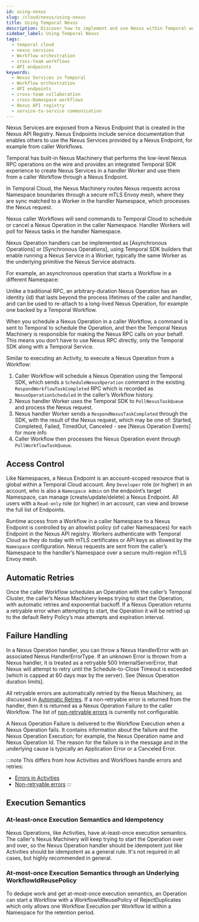 ```yaml
---
id: using-nexus
slug: /cloud/nexus/using-nexus
title: Using Temporal Nexus
description: Discover how to implement and use Nexus within Temporal workflows, including creating Nexus Services, Endpoints, and cross-team collaboration.
sidebar_label: Using Temporal Nexus
tags:
  - temporal cloud
  - nexus services
  - Workflow orchestration
  - cross-team workflows
  - API endpoints
keywords:
  - Nexus Services in Temporal
  - Workflow orchestration
  - API endpoints
  - cross-team collaboration
  - cross-Namespace workflows
  - Nexus API registry
  - service-to-service communication
---
```


Nexus Services are exposed from a Nexus Endpoint that is created in the Nexus API Registry. Nexus Endpoints include service documentation that enables others to use the Nexus Services provided by a Nexus Endpoint, for example from caller Workflows. 

Temporal has built-in Nexus Machinery that performs the low-level Nexus RPC operations on the wire and provides an integrated Temporal SDK experience to create Nexus Services in a handler Worker and use them from a caller Workflow through a Nexus Endpoint.

In Temporal Cloud, the Nexus Machinery routes Nexus requests across Namespace boundaries through a secure mTLS Envoy mesh, where they are sync matched to a Worker in the handler Namespace, which processes the Nexus request.

Nexus caller Workflows will send commands to Temporal Cloud to schedule or cancel a Nexus Operation in the caller Namespace. 
Handler Workers will poll for Nexus tasks in the handler Namespace.

Nexus Operation handlers can be implemented as [Asynchronous Operations] or [Synchronous Operations], using Temporal SDK builders that enable running a Nexus Service in a Worker, typically the same Worker as the underlying primitive the Nexus Service abstracts.

For example, an asynchronous operation that starts a Workflow in a different Namespace:

Unlike a traditional RPC, an arbitrary-duration Nexus Operation has an identity (id) that lasts beyond the process lifetimes of the caller and handler, and can be used to re-attach to a long-lived Nexus Operation, for example one backed by a Temporal Workflow.

When you schedule a Nexus Operation in a caller Workflow, a command is sent to Temporal to schedule the Operation, and then the Temporal Nexus Machinery is responsible for making the Nexus RPC calls on your behalf. 
This means you don’t have to use Nexus RPC directly, only the Temporal SDK along with a Temporal Service.

Similar to executing an Activity, to execute a Nexus Operation from a Workflow:

1. Caller Workflow will schedule a Nexus Operation using the Temporal SDK, which sends a `ScheduleNexusOperation` command in the existing `RespondWorkflowTaskCompleted` RPC which is recorded as `NexusOperationScheduled` in the caller’s Workflow history.  
2. Nexus handler Worker uses the Temporal SDK to `PollNexusTaskQueue` and process the Nexus request.  
3. Nexus handler Worker sends a `RespondNexusTaskCompleted` through the SDK, with the result of the Nexus request, which may be one of: Started, Completed, Failed, TimedOut, Canceled \- see [Nexus Operation Events] for more info  
4. Caller Workflow then processes the Nexus Operation event through `PollWorkflowTaskQueue`.

## Access Control

Like Namespaces, a Nexus Endpoint is an account-scoped resource that is global within a Temporal Cloud account. Any `Developer` role (or higher) in an account, who is also a `Namespace Admin` on the endpoint’s target Namespace, can manage (create/update/delete) a Nexus Endpoint. All users with a `Read-only` role (or higher) in an account, can view and browse the full list of Endpoints.

Runtime access from a Workflow in a caller Namespace to a Nexus Endpoint is controlled by an allowlist policy (of caller Namespaces) for each Endpoint in the Nexus API registry. Workers authenticate with Temporal Cloud as they do today with mTLS certificates or API keys as allowed by the `Namespace` configuration. Nexus requests are sent from the caller’s Namespace to the handler’s Namespace over a secure multi-region mTLS Envoy mesh.

## Automatic Retries

Once the caller Workflow schedules an Operation with the caller’s Temporal Cluster, the caller’s Nexus Machinery keeps trying to start the Operation, with automatic retries and exponential backoff. If a Nexus Operation returns a retryable error when attempting to start, the Operation it will be retried up to the default Retry Policy’s max attempts and expiration interval.

## Failure Handling

In a Nexus Operation handler, you can throw a Nexus HandlerError with an associated Nexus HandlerErrorType. If an unknown Error is thrown from a Nexus handler, it is treated as a retryable 500 InternalServerError, that Nexus will attempt to retry until the Schedule-to-Close Timeout is exceeded (which is capped at 60 days max by the server). See [Nexus Operation duration limits].

All retryable errors are automatically retried by the Nexus Machinery, as discussed in [Automatic Retries](https://docs.google.com/document/d/11pAxCvICaodsGdQspENAWsDT3WG2tuFwGW68VpowCQI/edit?pli=1\#heading=h.f17cgqgefygj). If a non-retryable error is returned from the handler, then it is returned as a Nexus Operation Failure to the caller Workflow. 
The list of [non-retryable errors](https://github.com/temporalio/temporal/blob/13d6cd8cf7a4ba0c4660cf98f672bbd645dca3e7/components/nexusoperations/executors.go\#L659) is currently not configurable.

A Nexus Operation Failure is delivered to the Workflow Execution when a Nexus Operation fails. 
It contains information about the failure and the Nexus Operation Execution; for example, the Nexus Operation name and Nexus Operation Id. 
The reason for the failure is in the message and in the underlying cause is typically an Application Error or a Canceled Error.

:::note
This differs from how Activities and Workflows handle errors and retries: 

* [Errors in Activities](https://docs.temporal.io/references/failures\#errors-in-activities)  
* [Non-retryable errors](https://docs.temporal.io/references/failures\#non-retryable)
:::

## Execution Semantics

### At-least-once Execution Semantics and Idempotency

Nexus Operations, like Activities, have at-least-once execution semantics. 
The caller's Nexus Machinery will keep trying to start the Operation over and over, so the Nexus Operation handler should be idempotent just like Activities should be idempotent as a general rule. It's not required in all cases, but highly recommended in general.

### At-most-once Execution Semantics through an Underlying WorkflowIdReusePolicy

To dedupe work and get at-most-once execution semantics, an Operation can start a Workflow with a WorkflowIdReusePolicy of RejectDuplicates which only allows one Workflow Execution per Workflow Id within a Namespace for the retention period.